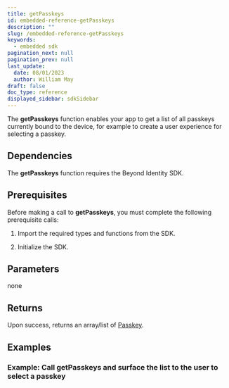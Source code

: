 ```yaml
---
title: getPasskeys
id: embedded-reference-getPasskeys
description: ""
slug: /embedded-reference-getPasskeys
keywords:
  - embedded sdk
pagination_next: null
pagination_prev: null
last_update:
  date: 08/01/2023
  author: William May
draft: false
doc_type: reference
displayed_sidebar: sdkSidebar
---
```


The **getPasskeys** function enables your app to get a list of all passkeys currently bound to the device, for example to create a user experience for selecting a passkey.

## Dependencies

The **getPasskeys** function requires the Beyond Identity SDK.

<InstallationAll />

## Prerequisites

Before making a call to **getPasskeys**, you must complete the following prerequisite calls:

1. Import the required types and functions from the SDK.

  <ImportAll />

2. Initialize the SDK.

  <InitializeAll />

## Parameters

none

## Returns

Upon success, returns an array/list of [Passkey](/docs/next/embedded-reference-passkey-type).

## Examples

### Example: Call getPasskeys and surface the list to the user to select a passkey

<GetPasskeysAll />

